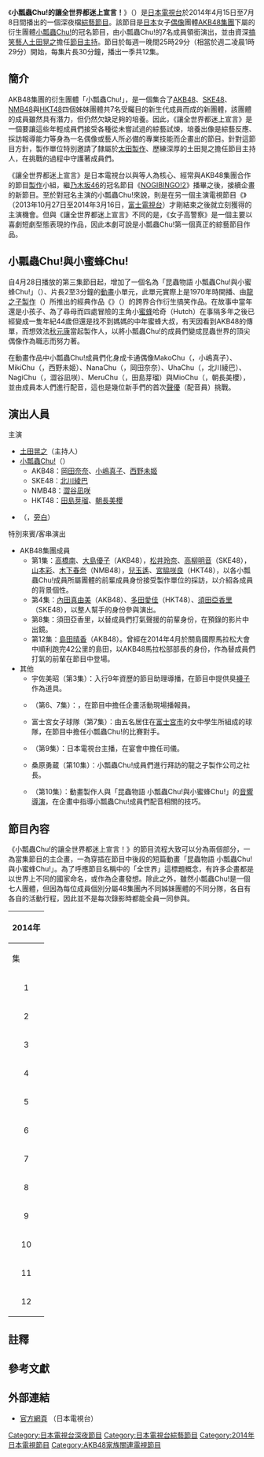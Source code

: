 {{NoteTA
|1=zh-tw:高空彈跳; zh-cn:蹦极; zh-hk:笨豬跳;
}}
{{電視節目資訊框
| 名稱 = 小瓢蟲Chu!的<br>讓全世界都迷上宣言！
| 原名 = {{lang|ja|てんとうむChu!の<br>世界をムチューにさせます宣言！}}
| 圖片 = Muchu Logo.jpg
| 類型 = [[綜藝節目|綜藝節目]]
| 主持 = [[土田晃之|土田晃之]]
| 製作人 = 藤井淳（總製作）<br>{{link-ja|毛利忍|毛利忍}}<br>齋藤匠<br>渡邊崇士<br>[[龍之子製作公司|龍之子]]（動畫製作）
| 導演 = 藤井良記
| 監製 = 
| 演出 = [[小瓢蟲Chu!|小瓢蟲Chu!]]
| 企劃 = [[秋元康|秋元康]]
| 國家 = {{JPN}}
| 片頭曲 = 
| 片尾曲 = 
| 每集長 = 30分鐘
| 集數 = 12集
| 語言 = [[日語|日語]]
| 電視台 = [[日本電視台|日本電視台]]
| 開始 = 2014年4月15日 
| 結束 = 2014年7月8日
| 官方網站 = http://www.ntv.co.jp/muchu/
}}
《'''小瓢蟲Chu!的讓全世界都迷上宣言！'''》（{{lang-ja|てんとうむChu!の世界をムチューにさせます宣言！}}）是[[日本電視台|日本電視台]]於2014年4月15日至7月8日間播出的一個深夜檔[[綜藝節目|綜藝節目]]。該節目是[[日本|日本]]女子[[日本偶像|偶像]]團體[[AKB48集團|AKB48集團]]下屬的衍生團體[[小瓢蟲Chu!|小瓢蟲Chu!]]的冠名節目，由小瓢蟲Chu!的7名成員領銜演出，並由資深[[搞笑藝人|搞笑藝人]][[土田晃之|土田晃之]]擔任[[主持人|節目主持]]{{R|TheTV_20140414}}。節目於每週一晚間25時29分（相當於週二凌晨1時29分）開始，每集片長30分鐘，播出一季共12集。

==簡介==
AKB48集團的衍生團體「小瓢蟲Chu!」，是一個集合了[[AKB48|AKB48]]、[[SKE48|SKE48]]、[[NMB48|NMB48]]與[[HKT48|HKT48]]四個姊妹團體共7名受矚目的新生代成員而成的新團體，該團體的成員雖然具有潛力，但仍然欠缺足夠的培養。因此，《讓全世界都迷上宣言》是一個要讓這些年輕成員們接受各種從未嘗試過的綜藝試煉，培養出像是綜藝反應、採訪報導能力等身為一名偶像或藝人所必備的專業技能而企畫出的節目。針對這節目方針，製作單位特別邀請了隸屬於[[太田製作|太田製作]]、歷練深厚的土田晃之擔任節目主持人，在挑戰的過程中守護著成員們。

《讓全世界都迷上宣言》是日本電視台以{{link-ja|毛利忍|毛利忍}}與{{link-ja|齋藤匠|齋藤匠}}等人為核心、經常與AKB48集團合作的節目[[製作人|製作]]小組，繼[[乃木坂46|乃木坂46]]的冠名節目《[[NOGIBINGO!2|NOGIBINGO!2]]》播畢之後，接續企畫的新節目。至於對冠名主演的小瓢蟲Chu!來說，則是在另一個主演電視節目《{{link-ja|女子高警察|女子高警察}}》（2013年10月27日至2014年3月16日，[[富士電視台|富士電視台]]）才剛結束之後就立刻獲得的主演機會。但與《讓全世界都迷上宣言》不同的是，《女子高警察》是一個主要以喜劇短劇型態表現的作品，因此本劇可說是小瓢蟲Chu!第一個真正的綜藝節目作品。

==小瓢蟲Chu!與小蜜蜂Chu!==
自4月28日播放的第三集節目起，增加了一個名為「昆蟲物語 小瓢蟲Chu!與小蜜蜂Chu!」（{{lang|ja|昆虫物語 てんとうむChu！とみつばちハッChu!}}）、片長2至3分鐘的[[動畫|動畫]]小單元，此單元實際上是1970年時開播、由[[龍之子製作|龍之子製作]]（{{lang|ja|タツノコプロ}}）所推出的經典作品《{{link-ja|小蜜蜂 (卡通)|昆虫物語 みなしごハッチ|小蜜蜂}}》（{{lang|ja|昆虫物語 みなしごハッチ}}）的跨界合作衍生搞笑作品{{R|TheTV_20140414}}。在故事中當年還是小孩子、為了尋母而四處冒險的主角小[[蜜蜂|蜜蜂]]哈奇（Hutch）在事隔多年之後已經變成一隻年紀44歲但還是找不到媽媽的中年蜜蜂大叔，有天因看到AKB48的傳單，而想效法[[秋元康|秋元康]]當起製作人，以將小瓢蟲Chu!的成員們變成昆蟲世界的頂尖偶像作為職志而努力著{{R|TheTV_20140414}}。

在動畫作品中小瓢蟲Chu!成員們化身成卡通偶像MakoChu（{{lang|ja|マコChu}}，小嶋真子）、MikiChu（{{lang|ja|ミキChu}}，西野未姬）、NanaChu（{{lang|ja|ナナChu}}，岡田奈奈）、UhaChu（{{lang|ja|ウハChu}}，北川綾巴）、NagiChu（{{lang|ja|ナギChu}}，澀谷凪咲）、MeruChu（{{lang|ja|メルChu}}，田島芽瑠）與MioChu（{{lang|ja|ミオChu}}，朝長美櫻），並由成員本人們進行配音，這也是幾位新手們的首次[[聲優|聲優]]（配音員）挑戰{{R|NTV_20140409}}。

==演出人員==
;主演
* [[土田晃之|土田晃之]]（主持人）
* [[小瓢蟲Chu!|小瓢蟲Chu!]]（{{lang|ja|てんとうむChu!}}）
** AKB48：[[岡田奈奈_(AKB48)|岡田奈奈]]、[[小嶋真子|小嶋真子]]、[[西野未姬|西野未姬]]
** SKE48：[[北川綾巴|北川綾巴]]
** NMB48：[[澀谷凪咲|澀谷凪咲]]
** HKT48：[[田島芽瑠|田島芽瑠]]、[[朝長美櫻|朝長美櫻]]
* {{link-ja|三村Rondo|三村ロンド}}（{{lang|ja|三村ロンド}}，[[旁白|旁白]]）

;特別來賓/客串演出
* AKB48集團成員
** 第1集：[[高橋南|高橋南]]、[[大島優子|大島優子]]（AKB48），[[松井玲奈|松井玲奈]]、[[高柳明音|高柳明音]]（SKE48），[[山本彩|山本彩]]、[[木下春奈|木下春奈]]（NMB48），[[兒玉遙|兒玉遙]]、[[宮脇咲良|宮脇咲良]]（HKT48），以各小瓢蟲Chu!成員所屬團體的前輩成員身份接受製作單位的採訪，以介紹各成員的背景個性。
** 第4集：[[內田真由美|內田真由美]]（AKB48）、[[多田愛佳|多田愛佳]]（HKT48）、[[須田亞香里|須田亞香里]]（SKE48），以整人幫手的身份參與演出。
** 第8集：須田亞香里，以替成員們打氣聲援的前輩身份，在預錄的影片中出鏡。
** 第12集：[[島田晴香|島田晴香]]（AKB48）。曾經在2014年4月於關島國際馬拉松大會中順利跑完42公里的島田，以AKB48馬拉松部部長的身份，作為替成員們打氣的前輩在節目中登場。
* 其他
** 宇佐美昭（第3集）：入行9年資歷的節目助理導播，在節目中提供臭[[襪子|襪子]]作為道具。
** {{link-ja|矢野武|矢野武}}（第6、7集）：{{link-ja|自由主播|フリーアナウンサー}}，在節目中擔任企畫活動現場播報員。
** 富士宮女子球隊（第7集）：由五名居住在[[富士宮市|富士宮市]]的女中學生所組成的球隊，在節目中擔任小瓢蟲Chu!的比賽對手。
** {{link-ja|藤井恆久|藤井恒久}}（第9集）：日本電視台主播，在宴會中擔任司儀。
** 桑原勇蔵（第10集）：小瓢蟲Chu!成員們進行拜訪的龍之子製作公司之社長。
** {{link-ja|阿部信行 (製作人)|阿部信行 (プロデューサー)|阿部信行}}（第10集）：動畫製作人與「昆蟲物語 小瓢蟲Chu!與小蜜蜂Chu!」的[[音響導演|音響導演]]，在企畫中指導小瓢蟲Chu!成員們配音相關的技巧。

==節目內容==
《小瓢蟲Chu!的讓全世界都迷上宣言！》的節目流程大致可以分為兩個部分，一為當集節目的主企畫，一為穿插在節目中後段的短篇動畫「昆蟲物語 小瓢蟲Chu!與小蜜蜂Chu!」。為了呼應節目名稱中的「全世界」這標題概念，有許多企畫都是以世界上不同的國家命名，或作為企畫發想。除此之外，雖然小瓢蟲Chu!是一個七人團體，但因為每位成員個別分屬48集團內不同姊妹團體的不同分隊，各自有各自的活動行程，因此並不是每次錄影時都能全員一同參與。

{| class="wikitable mw-collapsible" style="width:100%;font-size:small;text-align:left"
|-style="text-align:center;"
! colspan="5" style="text-align:center" | 2014年
|-
! 集 !! style="width:4em"| 播出<br>日期 !! 企畫主題 !! style="width:15em"|動畫單元主題
|-
|align="center"| 1 || 4月15日 || 整人驗證！小瓢蟲Chu!們可以跟外國人順利的溝通嗎？<br>（{{lang|ja|ドッキリ検証!てんとうむChu!は外国人と上手にコミュニケーションがとれるのか?}}）|| -
|-
|align="center"| 2 || 4月22日 || 為了了解[[義大利|意大利人]]的心，只靠小瓢蟲Chu!七人的咖啡店經營<br>（{{lang|ja|イタリア人の心を知る為にてんとうむChu!の7人で喫茶店を切り盛り}}） || -
|-
|align="center"| 3 || 4月29日 || 小瓢蟲Chu!體力第一決定戰 → 目標是靠討厭的東西打破紀錄！<br>（{{lang|ja|てんとうむChu!体力No.1決定戦! → 苦手な物を使って記録更新を目指す!}}） || 偶像招募中Chu！<br>（{{lang|ja|アイドル募集Chu!}}）
|-
|align="center"| 4 || 5月{{0}}6日 || 小瓢蟲Chu!最差演技決定戰！<br>（{{lang|ja|てんとうむChu!{{link-ja|大根役者|大根役者}}王決定戦!}}） || 握手練習中Chu！<br>（{{lang|ja|握手の練習Chu!!}}）
|-
|align="center"| 5 || 5月13日 || 為了迷倒[[羅馬尼亞|羅馬尼亞人]]而到[[德古拉|德古拉]]之館快樂地玩遊戲 → 雙人對抗緊張遊戲對決<br>（{{lang|ja|ルーマニア人をムチューにさせる為ドラキュラの館で楽しくゲーム → ペア対抗どきどきゲーム対決}}）|| 遭遇[[狗仔隊|狗仔隊]]中Chu！<br>（{{lang|ja|パパラッチ発生Chu!}}）
|-
|align="center"| 6 || 5月20日 || 目標成為[[阿爾卑斯山|阿爾卑斯]]少女！跟動物親密接觸對決！<br>（{{lang|ja|めざせアルプスの少女! 動物スキンシップ対決!!}}）|| 反應藝學習中Chu！<br>（{{lang|ja|リアクション勉強Chu!}}）
|-
|align="center"| 7 || 5月27日 ||挑戰發源於[[挪威|挪威]]的[[泡泡足球|泡泡足球]]<br>（{{lang|ja|ノルウェー発祥のバブルサッカーに挑戦}}）|| 正在好運中Chu！<br>（{{lang|ja|強運が的Chu!}}）
|-
|align="center"| 8 || 6月3日 ||靠遊戲對決，輸的人要挑戰小瓢蟲Chu!的首次[[笨豬跳|笨豬跳]]！<br>（{{lang|ja|ゲーム対決で負けたメンバーがてんとうむChu!初のバンジージャンプに挑戦}}）|| 勇氣獲得中Chu！<br>（{{lang|ja|度胸でゲッChu!}}）
|-
|align="center"| 9 || 6月10日 || 獨自讓宴會熱鬧起來吧 宴會王決定戰<br>（{{lang|ja|1人で宴会を盛り上げろ 宴会王決定}}）|| 歌迷信裡的我要妳Chu！<br>（{{lang|ja|ファンレターで I Want Chu!}}）
|-
|align="center"| 10 || 6月17日 || 目標要讓「昆蟲物語 小瓢蟲Chu!與小蜜蜂Chu!」的品質提升！配音技巧從頭學！<br>（{{lang|ja|昆虫物語 てんとうむChu!とみつばちハッChu! クオリティー向上を目指す! 声優のテクニックをイチから学ぶ!}}）|| Center自我推銷中Chu！<br>（{{lang|ja|センター・アピール Chu!}}）
|-
|align="center"| 11 || 6月24日 || 以可愛的MOVE奪取世界！<br>（{{lang|ja|可愛いMOVEで世界を掴め!}}）|| 整人嚇一跳中Chu！<br>（{{lang|ja|どきどきサプライChu!}}）
|-
|align="center"| 12 || 7月8日 || 小瓢蟲Chu!馬拉松<br>（{{lang|ja|てんとうむChu！マラソン}}） || 見到了媽媽Chu！<br>（{{lang|ja|ママに会えたでChu!}}） 
|}

==註釋==
{{reflist|group="註"}}

==參考文獻==
{{reflist|2|refs=
<ref name="TheTV_20140414">{{Cite web|url=http://news.thetv.jp/article/45998/ |script-title=ja:“ポスト大島優子”候補たちの初冠番組がスタート！ |archiveurl=https://web.archive.org/web/20140416084030/http://news.thetv.jp/article/45998/ |archivedate=2014-04-16 |publisher=TheTV（[[角川集團|角川集團]]） |date=2014-04-14 |accessdate=2014-04-16 |deadurl=yes }}</ref>

<ref name="NTV_20140409">{{Cite web|url=http://www.news24.jp/entertainment/news/1633322.html |script-title=ja:ハッチとてんとうむＣｈｕ！アニメでコラボ |archiveurl=https://web.archive.org/web/20140413140730/http://www.news24.jp/entertainment/news/1633322.html |archivedate=2014-04-13 |publisher=NTV News24（[[日本電視台|日本電視台]]） |date=2014-04-09 |accessdate=2014-04-16 |deadurl=yes }}</ref>
}}

==外部連結==
* [http://www.ntv.co.jp/muchu/ 官方網頁] {{Wayback|url=http://www.ntv.co.jp/muchu/ |date=20140414134100 }}（日本電視台）{{ja}}

{{AKB48媒體演出}}

{{DEFAULTSORT:TentoumuChiyu no Sekai wo Muchiuu ni Sasemasu Sengen}}
[[Category:日本電視台深夜節目|Category:日本電視台深夜節目]]
[[Category:日本電視台綜藝節目|Category:日本電視台綜藝節目]]
[[Category:2014年日本電視節目|Category:2014年日本電視節目]]
[[Category:AKB48家族關連電視節目|Category:AKB48家族關連電視節目]]